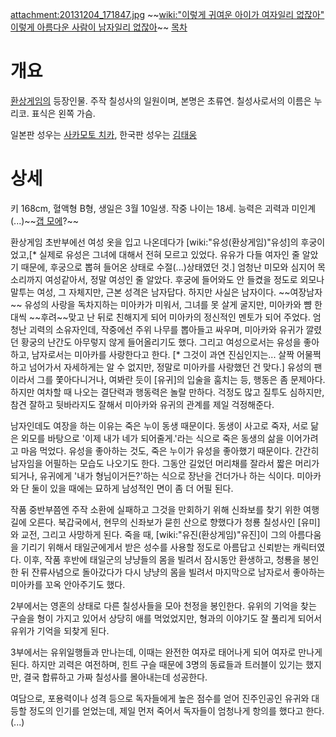 attachment:20131204_171847.jpg
~~[[wiki:"이렇게 귀여운 아이가 여자일리 없잖아" 이렇게 아름다운 사람이 남자일리 없잖아]]~~
[[목차]]
= 개요 =
[[환상게임]]의 등장인물.
주작 칠성사의 일원이며, 본명은 초류연. 칠성사로서의 이름은 누리코. 표식은 왼쪽 가슴.

일본판 성우는 [[사카모토 치카]], 한국판 성우는 [[김나연|김태웅]]

= 상세 =
키 168cm, 혈액형 B형, 생일은 3월 10일생. 작중 나이는 18세. 능력은 괴력과 미인계 (...)~~[[갭 모에]]?~~

환상게임 초반부에선 여성 옷을 입고 나온데다가 [wiki:"유성(환상게임)"유성]의 후궁이었고,[* 실제로 유성은 그녀에 대해서 전혀 모르고 있었다. 유유가 다들 여자인 줄 알았기 때문에, 후궁으로 뽑혀 들어온 상태로 수절(...)상태였던 것.] 엄청난 미모와 심지어 목소리까지 여성같아서, 정말 여성인 줄 알았다. 후궁에 들어와도 안 들켰을 정도로 외모나 말투는 여성, 그 자체지만, 근본 성격은 남자답다. 하지만 사실은 남자이다. ~~여장남자~~
유성의 사랑을 독차지하는 미아카가 미워서, 그녀를 못 살게 굴지만, 미아카와 뺨 한대씩 ~~후려~~맞고 난 뒤로 친해지게 되어 미아카의 정신적인 멘토가 되어 주었다. 엄청난 괴력의 소유자인데, 작중에선 주위 나무를 뽑아들고 싸우며, 미아카와 유귀가 깔렸던 황궁의 난간도 아무렇지 않게 들어올리기도 했다.
그리고 여성으로서는 유성을 좋아하고, 남자로서는 미아카를 사랑한다고 한다. [* 그것이 과연 진심인지는... 살짝 어물쩍하고 넘어가서 자세하게는 알 수 없지만, 정말로 미아카를 사랑했던 건 맞다.] 유성의 팬이라서 그를 쫓아다니거나, 여봐란 듯이 [유귀]의 입술을 훔치는 등, 행동은 좀 문제아다. 하지만 여차할 때 나오는 결단력과 행동력은 놀랄 만하다.
걱정도 많고 질투도 심하지만, 참견 잘하고 뒷바라지도 잘해서 미아카와 유귀의 관계를 제일 걱정해준다.

남자인데도 여장을 하는 이유는 죽은 누이 동생 때문이다. 동생이 사고로 죽자, 서로 닮은 외모를 바탕으로 '이제 내가 네가 되어줄게.'라는 식으로 죽은 동생의 삶을 이어가려고 마음 먹었다. 유성을 좋아하는 것도, 죽은 누이가 유성을 좋아했기 때문이다. 간간히 남자임을 어필하는 모습도 나오기도 한다. 그동안 길었던 머리채를 잘라서 짧은 머리가 되거나, 유귀에게 '내가 형님이거든?'하는 식으로 장난을 건더가나 하는 식이다. 미아카와 단 둘이 있을 때에는 묘하게 남성적인 면이 좀 더 어필 된다.

작품 중반부쯤엔 주작 소환에 실패하고 그것을 만회하기 위해 신좌보를 찾기 위한 여행길에 오른다. 북갑국에서, 현무의 신좌보가 묻힌 산으로 향했다가 청룡 칠성사인 [유미]와 교전, 그리고 사망하게 된다. 죽을 때, [wiki:"유진(환상게임)"유진]이 그의 아름다움을 기리기 위해서 태일군에게서 받은 성수를 사용할 정도로 아름답고 신뢰받는 캐릭터였다. 이후, 작품 후반에 태일군의 냥냥들의 몸을 빌려서 잠시동안 환생하고, 청룡을 봉인 한 뒤 잔류사념으로 돌아갔다가 다시 냥냥의 몸을 빌려서 마지막으로 남자로서 좋아하는 미아카를 꼬옥 안아주기도 했다.

2부에서는 영혼의 상태로 다른 칠성사들을 모아 천정을 봉인한다. 유위의 기억을 찾는 구슬을 형이 가지고 있어서 상당히 애를 먹었었지만, 형과의 이야기도 잘 풀리게 되어서 유위가 기억을 되찾게 된다.

3부에서는 유위일행들과 만나는데, 이때는 완전한 여자로 태어나게 되어 여자로 만나게 된다. 하지만 괴력은 여전하며, 힌트 구슬 때문에 3명의 동료들과 트러블이 있기는 했지만, 결국 합류하고 가짜 칠성사를 몰아내는데 성공한다.

여담으로, 포용력이나 성격 등으로 독자들에게 높은 점수를 얻어 진주인공인 유귀와 대등할 정도의 인기를 얻었는데, 제일 먼저 죽어서 독자들이 엄청나게 항의를 했다고 한다. (...)
